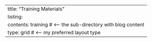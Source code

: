---
title: "Training Materials"
listing:
  contents: training  # <-- the sub-directory with blog content
  type: grid          # <-- my preferred layout type
---